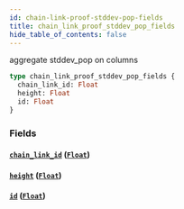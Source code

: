 ```yaml
---
id: chain-link-proof-stddev-pop-fields
title: chain_link_proof_stddev_pop_fields
hide_table_of_contents: false
---
```


aggregate stddev_pop on columns

```graphql
type chain_link_proof_stddev_pop_fields {
  chain_link_id: Float
  height: Float
  id: Float
}
```

### Fields

#### [`chain_link_id`](#) ([`Float`](../scalars/float))

#### [`height`](#) ([`Float`](../scalars/float))

#### [`id`](#) ([`Float`](../scalars/float))
